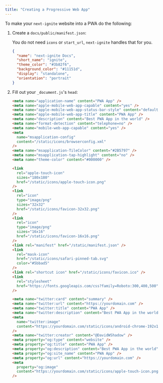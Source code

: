 ```yaml
---
title: "Creating a Progressive Web App"
---
```


To make your `next-ignite` website into a PWA do the following:

1. Create a `docs/public/manifest.json`:

   You do not need `icons` or `start_url`, `next-ignite` handles that for you.

   ```json
   {
     "name": "next-ignite Docs",
     "short_name": "ignite",
     "theme_color": "#3b82f6",
     "background_color": "#11151d",
     "display": "standalone",
     "orientation": "portrait"
   }
   ```

2. Fill out your `_document.js`'s `head`:

   ```html
   <meta name="application-name" content="PWA App" />
   <meta name="apple-mobile-web-app-capable" content="yes" />
   <meta name="apple-mobile-web-app-status-bar-style" content="default" />
   <meta name="apple-mobile-web-app-title" content="PWA App" />
   <meta name="description" content="Best PWA App in the world" />
   <meta name="format-detection" content="telephone=no" />
   <meta name="mobile-web-app-capable" content="yes" />
   <meta
     name="msapplication-config"
     content="/static/icons/browserconfig.xml"
   />
   <meta name="msapplication-TileColor" content="#2B5797" />
   <meta name="msapplication-tap-highlight" content="no" />
   <meta name="theme-color" content="#000000" />

   <link
     rel="apple-touch-icon"
     sizes="180x180"
     href="/static/icons/apple-touch-icon.png"
   />
   <link
     rel="icon"
     type="image/png"
     sizes="32x32"
     href="/static/icons/favicon-32x32.png"
   />
   <link
     rel="icon"
     type="image/png"
     sizes="16x16"
     href="/static/icons/favicon-16x16.png"
   />
   <link rel="manifest" href="/static/manifest.json" />
   <link
     rel="mask-icon"
     href="/static/icons/safari-pinned-tab.svg"
     color="#5bbad5"
   />
   <link rel="shortcut icon" href="/static/icons/favicon.ico" />
   <link
     rel="stylesheet"
     href="https://fonts.googleapis.com/css?family=Roboto:300,400,500"
   />

   <meta name="twitter:card" content="summary" />
   <meta name="twitter:url" content="https://yourdomain.com" />
   <meta name="twitter:title" content="PWA App" />
   <meta name="twitter:description" content="Best PWA App in the world" />
   <meta
     name="twitter:image"
     content="https://yourdomain.com/static/icons/android-chrome-192x192.png"
   />
   <meta name="twitter:creator" content="@DavidWShadow" />
   <meta property="og:type" content="website" />
   <meta property="og:title" content="PWA App" />
   <meta property="og:description" content="Best PWA App in the world" />
   <meta property="og:site_name" content="PWA App" />
   <meta property="og:url" content="https://yourdomain.com" />
   <meta
     property="og:image"
     content="https://yourdomain.com/static/icons/apple-touch-icon.png"
   />
   ```
